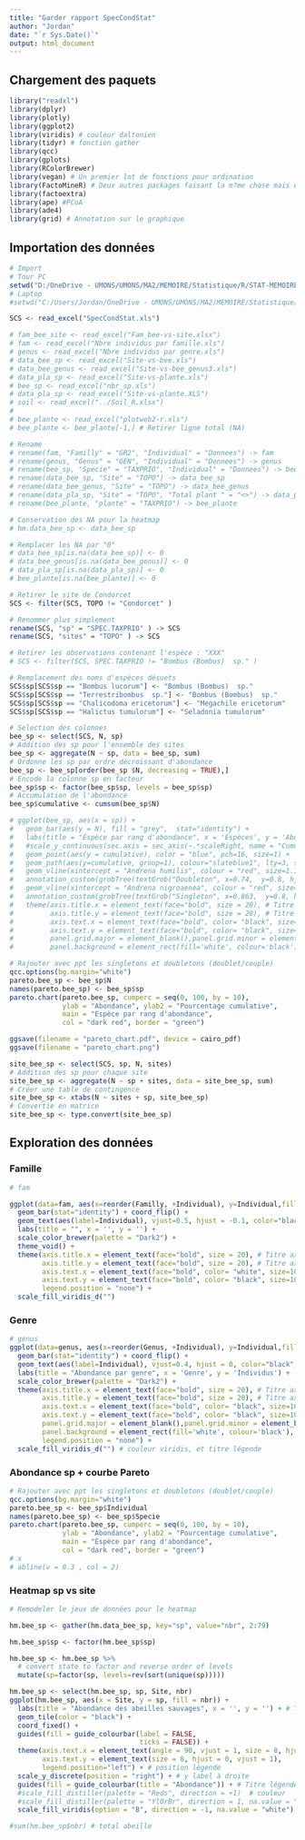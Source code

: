 ```yaml
---
title: "Garder rapport SpecCondStat"
author: "Jordan"
date: "`r Sys.Date()`"
output: html_document
---
```


## Chargement des paquets

```r
library("readxl") 
library(dplyr)
library(plotly)
library(ggplot2)
library(viridis) # couleur daltonien
library(tidyr) # fonction gather
library(qcc)
library(gplots)
library(RColorBrewer)
library(vegan) # Un premier lot de fonctions pour ordination
library(FactoMineR) # Deux autres packages faisant la m?me chose mais en plus esth?tique
library(factoextra)
library(ape) #PCoA
library(ade4)
library(grid) # Annotation sur le graphique

```

## Importation des données
```r
# Import
# Tour PC
setwd("D:/OneDrive - UMONS/UMONS/MA2/MEMOIRE/Statistique/R/STAT-MEMOIRE/RAW2")
# Laptop
#setwd("C:/Users/Jordan/OneDrive - UMONS/UMONS/MA2/MEMOIRE/Statistique/R/STAT-MEMOIRE/RAW1/From DFF")

SCS <- read_excel("SpecCondStat.xls")

# fam_bee_site <- read_excel("Fam_bee-vs-site.xlsx")
# fam <- read_excel("Nbre individus par famille.xls")
# genus <- read_excel("Nbre individus par genre.xls")
# data_bee_sp <- read_excel("Site-vs-bee.xls")
# data_bee_genus <- read_excel("Site-vs-bee_genus3.xls")
# data_pla_sp <- read_excel("Site-vs-plante.xls")
# bee_sp <- read_excel("nbr_sp.xls")
# data_pla_sp <- read_excel("Site-vs-plante.XLS")
# soil <- read_excel("../Soil_R.xlsx")
# 
# bee_plante <- read_excel("plotweb2-r.xls")
# bee_plante <- bee_plante[-1,] # Retirer ligne total (NA)

# Rename
# rename(fam, "Familly" = "GR2", "Individual" = "Donnees") -> fam
# rename(genus, "Genus" = "GEN", "Individual" = "Donnees") -> genus
# rename(bee_sp, "Specie" = "TAXPRIO", "Individual" = "Donnees") -> bee_sp
# rename(data_bee_sp, "Site" = "TOPO") -> data_bee_sp
# rename(data_bee_genus, "Site" = "TOPO") -> data_bee_genus
# rename(data_pla_sp, "Site" = "TOPO", "Total plant " = "<>") -> data_pla_sp
# rename(bee_plante, "plante" = "TAXPRIO") -> bee_plante

# Conservation des NA pour la heatmap
# hm.data_bee_sp <- data_bee_sp

# Remplacer les NA par "0"
# data_bee_sp[is.na(data_bee_sp)] <- 0
# data_bee_genus[is.na(data_bee_genus)] <- 0
# data_pla_sp[is.na(data_pla_sp)] <- 0
# bee_plante[is.na(bee_plante)] <- 0
```


```r
# Retirer le site de Condorcet
SCS <- filter(SCS, TOPO != "Condorcet" )

# Renommer plus simplement
rename(SCS, "sp" = "SPEC.TAXPRIO" ) -> SCS
rename(SCS, "sites" = "TOPO" ) -> SCS

# Retirer les observations contenant l'espèce : "XXX"
# SCS <- filter(SCS, SPEC.TAXPRIO != "Bombus (Bombus)  sp." )

# Remplacement des noms d'espèces désuets
SCS$sp[SCS$sp == "Bombus lucorum"] <- "Bombus (Bombus)  sp."
SCS$sp[SCS$sp == "Terrestribombus  sp."] <- "Bombus (Bombus)  sp."
SCS$sp[SCS$sp == "Chalicodoma ericetorum"] <- "Megachile ericetorum"
SCS$sp[SCS$sp == "Halictus tumulorum"] <- "Seladonia tumulorum"
```

```r
# Selection des colonnes
bee_sp <- select(SCS, N, sp)
# Addition des sp pour l'ensemble des sites
bee_sp <- aggregate(N ~ sp, data = bee_sp, sum)
# Ordonne les sp par ordre décroissant d'abondance
bee_sp <- bee_sp[order(bee_sp $N, decreasing = TRUE),]
# Encode la colonne sp en facteur
bee_sp$sp <- factor(bee_sp$sp, levels = bee_sp$sp)
# Accumulation de l'abondance
bee_sp$cumulative <- cumsum(bee_sp$N)

```


```r

# ggplot(bee_sp, aes(x = sp)) + 
#   geom_bar(aes(y = N), fill = "grey",  stat="identity") +
#   labs(title = "Espèce par rang d'abondance", x = 'Espèces', y = 'Abondance') +
#   #scale_y_continuous(sec.axis = sec_axis(~.*scaleRight, name = "Cumulative (%)")) +
#   geom_point(aes(y = cumulative), color = "blue", pch=16, size=1) + 
#   geom_path(aes(y=cumulative, group=1), colour="slateblue1", lty=3, size=0.9) +
#   geom_vline(xintercept = "Andrena humilis", colour = "red", size=1.1) + # doubleton
#   annotation_custom(grobTree(textGrob("Doubleton", x=0.74,  y=0.8, hjust=0, gp=gpar(col="red", fontsize=10)))) +
#   geom_vline(xintercept = "Andrena nigroaenea", colour = "red", size=1.1) + # singleton
#   annotation_custom(grobTree(textGrob("Singleton", x=0.863,  y=0.8, hjust=0, gp=gpar(col="red", fontsize=10)))) +
#   theme(axis.title.x = element_text(face="bold", size = 20), # Titre axe x
#         axis.title.y = element_text(face="bold", size = 20), # Titre axe y
#         axis.text.x = element_text(face="bold", color= "black", size=10, angle=90, hjust=0), # Echelle x
#         axis.text.y = element_text(face="bold", color= "black", size=10), # Echelle y
#         panel.grid.major = element_blank(),panel.grid.minor = element_blank(),
#         panel.background = element_rect(fill='white', colour='black')) 

```


```r
# Rajouter avec ppt les singletons et doubletons (doublet/couple)
qcc.options(bg.margin="white")
pareto.bee_sp <- bee_sp$N
names(pareto.bee_sp) <- bee_sp$sp
pareto.chart(pareto.bee_sp, cumperc = seq(0, 100, by = 10), 
             ylab = "Abondance", ylab2 = "Pourcentage cumulative",
             main = "Espèce par rang d'abondance",
             col = "dark red", border = "green") 

ggsave(filename = "pareto_chart.pdf", device = cairo_pdf)
ggsave(filename = "pareto_chart.png")
```



```r
site_bee_sp <- select(SCS, sp, N, sites)
# Addition des sp pour chaque site
site_bee_sp <- aggregate(N ~ sp + sites, data = site_bee_sp, sum)
# Créer une table de contingence
site_bee_sp <- xtabs(N ~ sites + sp, site_bee_sp)
# Convertie en matrice
site_bee_sp <- type.convert(site_bee_sp)
```

## Exploration des données 
### Famille

```r
# fam

ggplot(data=fam, aes(x=reorder(Familly, +Individual), y=Individual,fill=Familly)) +
  geom_bar(stat="identity") + coord_flip() + 
  geom_text(aes(label=Individual), vjust=0.5, hjust = -0.1, color="black", size=3.5, fontface = "bold") +
  labs(title = "", x = '', y = '') +
  scale_color_brewer(palette = "Dark2") +
  theme_void() +
  theme(axis.title.x = element_text(face="bold", size = 20), # Titre axe x
        axis.title.y = element_text(face="bold", size = 20), # Titre axe y
        axis.text.x = element_text(face="bold", color= "white", size=10, hjust=0), # Echelle x
        axis.text.y = element_text(face="bold", color= "black", size=10), # Echelle y
        legend.position = "none") +
  scale_fill_viridis_d("")

```
### Genre
```r
# genus
ggplot(data=genus, aes(x=reorder(Genus, +Individual), y=Individual,fill=Genus)) +
  geom_bar(stat="identity") + coord_flip() + 
  geom_text(aes(label=Individual), vjust=0.4, hjust = 0, color="black", fontface = "bold", size=3.5) +
  labs(title = "Abondance par genre", x = 'Genre', y = 'Individus') +
  scale_color_brewer(palette = "Dark2") +
  theme(axis.title.x = element_text(face="bold", size = 20), # Titre axe x
        axis.title.y = element_text(face="bold", size = 20), # Titre axe y
        axis.text.x = element_text(face="bold", color= "black", size=10, hjust=0), # Echelle x
        axis.text.y = element_text(face="bold", color= "black", size=10), # Echelle y
        panel.grid.major = element_blank(),panel.grid.minor = element_blank(),
        panel.background = element_rect(fill='white', colour='black'),
        legend.position = "none") +
  scale_fill_viridis_d("") # couleur viridis, et titre légende
```
### Abondance sp + courbe Pareto

```r
# Rajouter avec ppt les singletons et doubletons (doublet/couple)
qcc.options(bg.margin="white")
pareto.bee_sp <- bee_sp$Individual
names(pareto.bee_sp) <- bee_sp$Specie
pareto.chart(pareto.bee_sp, cumperc = seq(0, 100, by = 10), 
             ylab = "Abondance", ylab2 = "Pourcentage cumulative",
             main = "Espèce par rang d'abondance",
             col = "dark red", border = "green")
# x
# abline(v = 0.3 , col = 2)
```

### Heatmap sp vs site

```r
# Remodeler le jeux de données pour le heatmap

hm.bee_sp <- gather(hm.data_bee_sp, key="sp", value="nbr", 2:79)

hm.bee_sp$sp <- factor(hm.bee_sp$sp)

hm.bee_sp <- hm.bee_sp %>%
  # convert state to factor and reverse order of levels
  mutate(sp=factor(sp, levels=rev(sort(unique(sp)))))

hm.bee_sp <- select(hm.bee_sp, sp, Site, nbr)
ggplot(hm.bee_sp, aes(x = Site, y = sp, fill = nbr)) +
  labs(title = "Abondance des abeilles sauvages", x = '', y = '') + # Titre et titre axe
  geom_tile(color = "black") +
  coord_fixed() +
  guides(fill = guide_colourbar(label = FALSE,
                                ticks = FALSE)) +
  theme(axis.text.x = element_text(angle = 90, vjust = 1, size = 8, hjust = 0),
        axis.text.y = element_text(size = 8, hjust = 0, vjust = 1),
        legend.position="left") + # position légende
  scale_y_discrete(position = "right") + # y label à droite
  guides(fill = guide_colourbar(title = "Abondance")) + # Titre légende
  #scale_fill_distiller(palette = "Reds", direction = +1)  # couleur
  #scale_fill_distiller(palette = "YlOrBr", direction = 1, na.value = "grey50")
  scale_fill_viridis(option = "B", direction = -1, na.value = "white")  # couleur

#sum(hm.bee_sp$nbr) # total abeille 

```
